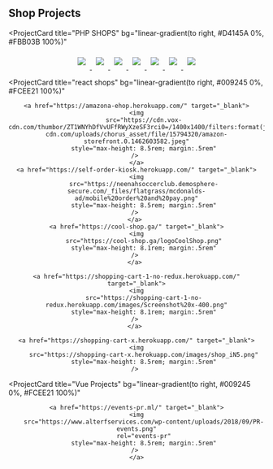 ## Shop Projects

<ProjectCard
  title="PHP SHOPS"
  bg="linear-gradient(to right, #D4145A 0%, #FBB03B 100%)"
>
    
<div style="text-align: center; width: 100%"> 
    
  <a href="https://websitedemos.net/brandstore-02/" target="_blank">
    <img
      src="https://websitedemos.net/wp-content/uploads/2019/10/brandstore-02-home-1-600x800.jpg"
      style="max-height: 8.5rem; margin:.5rem"
    />
  </a>

<a href="https://websitedemos.net/organic-shop-02/" target="_blank">
  <img
    src="https://websitedemos.net/wp-content/uploads/2019/07/organic-products-store-600x800.jpg"
    style="max-height: 8.5rem; margin:.5rem"
  />
</a>
<a href="http://websitedemos.net/cosmetics-store-02/" target="_blank">
  <img
    src="https://websitedemos.net/wp-content/uploads/2020/04/cosmetics-store-01-homepage-600x800.jpg"
    style="max-height: 8.5rem; margin:.5rem"
  />
</a>
<a href="http://websitedemos.net/plant-store-02/" target="_blank">
  <img
    src="https://websitedemos.net/wp-content/uploads/2019/10/plant-store-02-home-600x800.jpg"
    style="max-height: 8.5rem; margin:.5rem"
  />
</a>
<a href="http://websitedemos.net/custom-printing-02/" target="_blank">
  <img
    src="https://websitedemos.net/wp-content/uploads/2019/10/custom-printing-02-home-600x800.jpg"
    style="max-height: 8.5rem; margin:.5rem"
  />
</a>

<a href="http://websitedemos.net/artist-02/" target="_blank">
  <img
    src="https://websitedemos.net/wp-content/uploads/2019/10/artist-christine-home-page-600x800.jpg"
    style="max-height: 8.5rem; margin:.5rem"
  />
</a>

<a href="http://websitedemos.net/brandstore-01/" target="_blank">
  <img
    src="https://websitedemos.net/wp-content/uploads/2019/07/brandstore-01-home-600x800.jpg"
    style="max-height: 8.5rem; margin:.5rem"
  />
</a>

  </div>
</ProjectCard>

<ProjectCard
  title="react shops"
  bg="linear-gradient(to right, #009245 0%, #FCEE21 100%)"
>
<div style="text-align: center; width: 100%;">
    


    <a href="https://amazona-ehop.herokuapp.com/" target="_blank">
    <img
        src="https://cdn.vox-cdn.com/thumbor/ZT1WNYhDfVvUFfRWyXzeSF3rci0=/1400x1400/filters:format(jpeg)/cdn.vox-cdn.com/uploads/chorus_asset/file/15794320/amazon-storefront.0.1462603582.jpeg"
        style="max-height: 8.5rem; margin:.5rem"
    /> 
    </a>
    <a href="https://self-order-kiosk.herokuapp.com/" target="_blank">
    <img
        src="https://neenahsoccerclub.demosphere-secure.com/_files/flatgrass/mcdonalds-ad/mobile%20order%20and%20pay.png"
        style="max-height: 8.5rem; margin:.5rem"
    /> 
    </a> 
    <a href="https://cool-shop.ga/" target="_blank">
    <img
        src="https://cool-shop.ga/logoCoolShop.png"
        style="max-height: 8.1rem; margin:.5rem"
    /> 
    </a> 
    
    <a href="https://shopping-cart-1-no-redux.herokuapp.com/" target="_blank">
    <img
        src="https://shopping-cart-1-no-redux.herokuapp.com/images/Screenshot%20x-400.png"
        style="max-height: 8.1rem; margin:.5rem"
    /> 
    </a> 

    <a href="https://shopping-cart-x.herokuapp.com/" target="_blank">
    <img
        src="https://shopping-cart-x.herokuapp.com/images/shop_iN5.png"
        style="max-height: 8.5rem; margin:.5rem"
    /> 

    
</div>
</ProjectCard>

<ProjectCard
  title="Vue Projects"
  bg="linear-gradient(to right, #009245 0%, #FCEE21 100%)"
>
<div style="text-align: center; width: 100%;">
    
    <a href="https://events-pr.ml/" target="_blank">
    <img
        src="https://www.alterfservices.com/wp-content/uploads/2018/09/PR-events.png"
        rel="events-pr"
        style="max-height: 8.5rem; margin:.5rem"
    /> 
    </a>
</div>
</ProjectCard>
